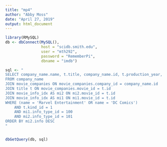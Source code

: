 ---
title: "mp4"
author: "Abby Moss"
date: "April 27, 2019"
output: html_document
---

```{r, message = FALSE, warning = FALSE}

library(RMySQL)
db <- dbConnect(MySQL(), 
                host = "scidb.smith.edu", 
                user = "mth292", 
                password = "RememberPi", 
                dbname = "imdb")

sql <- "
SELECT company_name.name, t.title, company_name.id, t.production_year, mi2.info AS rating, mi1.info AS votes
FROM company_name
JOIN movie_companies ON movie_companies.company_id = company_name.id
JOIN title t ON movie_companies.movie_id = t.id
JOIN movie_info_idx AS mi2 ON mi2.movie_id = t.id
JOIN movie_info_idx AS mi1 ON mi1.movie_id = t.id
WHERE (name = 'Marvel Entertainment' OR name = 'DC Comics') 
	AND t.kind_id = 1 
    AND mi1.info_type_id = 100
    AND mi2.info_type_id = 101
ORDER BY mi2.info DESC
"


dbGetQuery(db, sql)


```